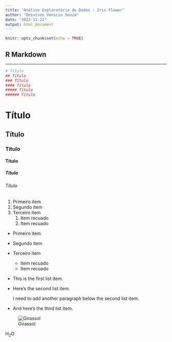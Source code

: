 ```yaml
---
title: "Análise Exploratória de Dados - Iris Flower"
author: "Deivison Venicio Souza"
date: "2022-11-21"
output: html_document
---
```


```r
knitr::opts_chunk$set(echo = TRUE)
```

## R Markdown

---
```r
# Título
## Título
### Título
#### Título
##### Título
###### Título
```

# Título
## Título
### Título
#### Título
##### Título
###### Título


1. Primeiro item 
2. Segundo item
3. Terceiro item
    1. Item recuado
    2. Item recuado

- Primeiro item 
- Segundo item
- Terceiro item
    - Item recuado
    - Item recuado
    
* This is the first list item.
* Here's the second list item.

    I need to add another paragraph below the second list item.

* And here's the third list item.

![Girassol](https://cdn.britannica.com/84/73184-004-E5A450B5/Sunflower-field-Fargo-North-Dakota.jpg)

H~2~O
